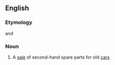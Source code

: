 ==English==

===Etymology===
{{term|auto}} and {{term|jumble sale}}

===Noun===
{{en-noun}}

# {{British}} A [[sale]] of second-hand spare parts for old [[car]]s